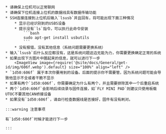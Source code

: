 

    * 请确保上位机可以正常联网
    * 请确保下位机连接上位机的数据线具有数据传输功能
    * SSH连接连接到上位机后输入`lsusb`并且回车，将可能出现下面三种情况
        * 显示已经识别到的USBS设备
        * 提示没有`ls`指令，可以执行此命令安装
            ```bash
            sudo apt-get install usbutils
            ```
        * 没有报错，没有其他信息（系统问题需要更换系统）
    * 输入`lsusb`后什么反应都没有，这是系统问题这边无能为力，你需要更换确定正常的系统
    * 如果出现下方图片中圈起来的信息，就可以进行下一步
        <ImageView image={require('@site/docs/General/get-id/img/606f.webp').default} size="100%" align="left" />
    * `1d50:606f` 属于本次你要用到的设备。后面的提示你不需要管，因为系统问题可能会导致他显示不全或者干脆不显示
    * 如果有两个`1d50:606f`，你需要确定为什么有两个，并且需要排除其中一个后重启系统
    * 两个`1d50:606f`会影响后续烧录与固件连接，如`FLY MINI PAD`则建议只使用板载UTOC不要其他CAN桥接设备
    * 如果没有`1d50:606f`，请自行检查数据线是否接好，固件有没有刷对。

    :::warning 注意事项

    有`1d50:606f`时候才能进行下一步

    :::


